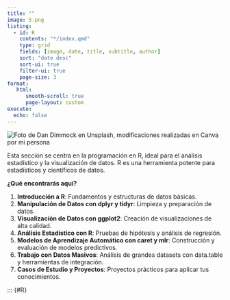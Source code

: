 ```yaml
---
title: ""
image: 5.png
listing: 
  - id: R
    contents: "*/index.qmd"
    type: grid
    fields: [image, date, title, subtitle, author]
    sort: "date desc"
    sort-ui: true
    filter-ui: true
    page-size: 3
format: 
   html: 
      smooth-scroll: true
      page-layout: custom
execute:
  echo: false
---
```


<div class="page-layout-custom">
<img src="5.png" alt="Foto de Dan Dimmock en Unsplash, modificaciones realizadas en Canva por mi persona" class="header-image">
<div>

<div class="page-content">
Esta sección se centra en la programación en R, ideal para el análisis estadístico y la visualización de datos. R es una herramienta potente para estadísticos y científicos de datos.

**¿Qué encontrarás aquí?**

1. **Introducción a R**: Fundamentos y estructuras de datos básicas.
2. **Manipulación de Datos con dplyr y tidyr**: Limpieza y preparación de datos.
3. **Visualización de Datos con ggplot2**: Creación de visualizaciones de alta calidad.
4. **Análisis Estadístico con R**: Pruebas de hipótesis y análisis de regresión.
5. **Modelos de Aprendizaje Automático con caret y mlr**: Construcción y evaluación de modelos predictivos.
6. **Trabajo con Datos Masivos**: Análisis de grandes datasets con data.table y herramientas de integración.
7. **Casos de Estudio y Proyectos**: Proyectos prácticos para aplicar tus conocimientos.

::: {#R}
<div>

<!-- Google tag (gtag.js) -->
<script async src="https://www.googletagmanager.com/gtag/js?id=G-H0F3YKCDW7"></script>
<script>
  window.dataLayer = window.dataLayer || [];
  function gtag(){dataLayer.push(arguments);}
  gtag('js', new Date());

  gtag('config', 'G-H0F3YKCDW7');
</script>